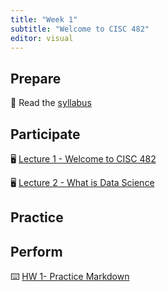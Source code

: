 ```yaml
---
title: "Week 1"
subtitle: "Welcome to CISC 482"
editor: visual
---
```


## Prepare

📖 Read the [syllabus](/course-syllabus.html)

## Participate

🖥️ [Lecture 1 - Welcome to CISC 482](/slides/lec-01.html)

🖥️ [Lecture 2 - What is Data Science](/slides/lec-02.html)

## Practice

## Perform

⌨️ [HW 1- Practice Markdown](https://colab.research.google.com/drive/1p_a3O1rd9s0ZeNJo5lsiSYSbVaQNpTBt?usp=sharing)

<br><br>

